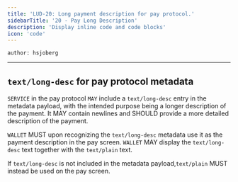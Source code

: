 ```yaml
---
title: 'LUD-20: Long payment description for pay protocol.'
sidebarTitle: '20 - Pay Long Description'
description: 'Display inline code and code blocks'
icon: 'code'
---
```


`author: hsjoberg`

---

## `text/long-desc` for pay protocol metadata

`SERVICE` in the pay protocol `MAY` include a `text/long-desc` entry in the metadata payload, with the intended purpose being a longer description of the payment. It MAY contain newlines and SHOULD provide a more detailed description of the payment.

`WALLET` MUST upon recognizing the `text/long-desc` metadata use it as the payment description in the pay screen.
`WALLET` MAY display the `text/long-desc` text together with the `text/plain` text.

If `text/long-desc` is not included in the metadata payload,`text/plain` MUST instead be used on the pay screen.